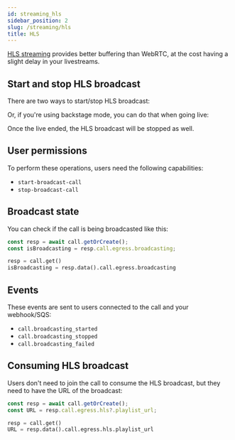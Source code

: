 ```yaml
---
id: streaming_hls
sidebar_position: 2
slug: /streaming/hls
title: HLS
---
```



[HLS streaming](https://en.wikipedia.org/wiki/HTTP_Live_Streaming) provides better buffering than WebRTC, at the cost having a slight delay in your livestreams.

## Start and stop HLS broadcast

There are two ways to start/stop HLS broadcast:

<Broadcast />

Or, if you're using backstage mode, you can do that when going live:

<GoLive />

Once the live ended, the HLS broadcast will be stopped as well.

## User permissions

To perform these operations, users need the following capabilities:

- `start-broadcast-call`
- `stop-broadcast-call`

## Broadcast state

You can check if the call is being broadcasted like this:

<Tabs groupId="examples">
<TabItem value="js" label="JavaScript">

```js
const resp = await call.getOrCreate();
const isBroadcasting = resp.call.egress.broadcasting;
```

</TabItem>
<TabItem value="py" label="Python">

```py
resp = call.get()
isBroadcasting = resp.data().call.egress.broadcasting
```
</TabItem>
</Tabs>

## Events

These events are sent to users connected to the call and your webhook/SQS:

- `call.broadcasting_started`
- `call.broadcasting_stopped`
- `call.broadcasting_failed`

## Consuming HLS broadcast

Users don't need to join the call to consume the HLS broadcast, but they need to have the URL of the broadcast:

<Tabs groupId="examples">
<TabItem value="js" label="JavaScript">

```js
const resp = await call.getOrCreate();
const URL = resp.call.egress.hls?.playlist_url;
```

</TabItem>
<TabItem value="py" label="Python">

```py
resp = call.get()
URL = resp.data().call.egress.hls.playlist_url
```
</TabItem>
</Tabs>
